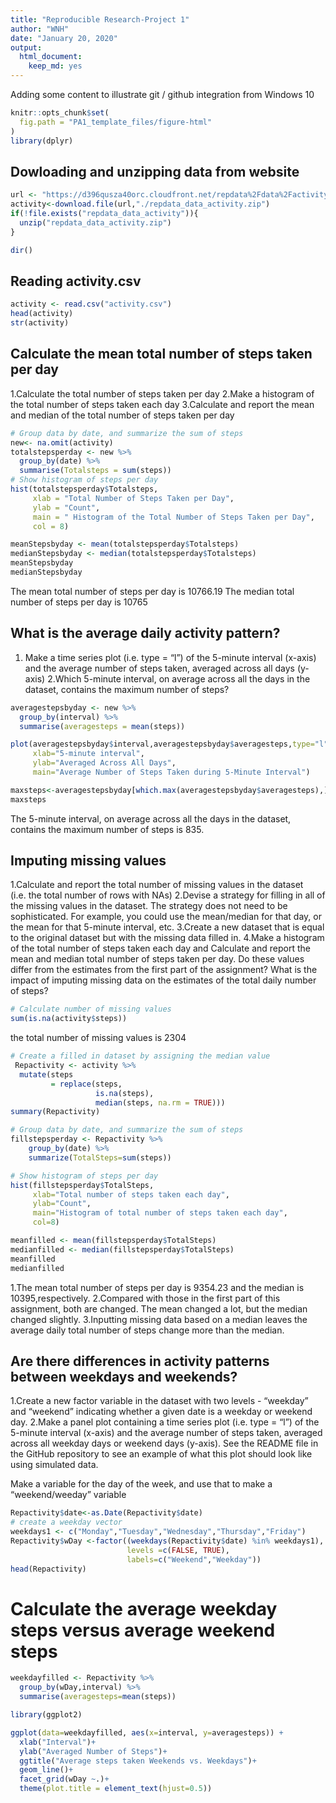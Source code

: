 ---
title: "Reproducible Research-Project 1"
author: "WNH"
date: "January 20, 2020"
output: 
  html_document: 
    keep_md: yes
---
Adding some content to illustrate git / github integration from Windows 10

```{r, echo = FALSE}
knitr::opts_chunk$set(
  fig.path = "PA1_template_files/figure-html"
)
library(dplyr)
```

## Dowloading and unzipping data from website
```{r}
url <- "https://d396qusza40orc.cloudfront.net/repdata%2Fdata%2Factivity.zip"
activity<-download.file(url,"./repdata_data_activity.zip")
if(!file.exists("repdata_data_activity")){
  unzip("repdata_data_activity.zip")
}

dir()
```

## Reading activity.csv

```{r}
activity <- read.csv("activity.csv")
head(activity)
str(activity)
```
## Calculate the mean total number of steps taken per day
1.Calculate the total number of steps taken per day
2.Make a histogram of the total number of steps taken each day
3.Calculate and report the mean and median of the total number of steps taken per day
```{r histogram, fig.height=4}
# Group data by date, and summarize the sum of steps
new<- na.omit(activity)
totalstepsperday <- new %>%
  group_by(date) %>%
  summarise(Totalsteps = sum(steps))
# Show histogram of steps per day
hist(totalstepsperday$Totalsteps,
     xlab = "Total Number of Steps Taken per Day",
     ylab = "Count",
     main = " Histogram of the Total Number of Steps Taken per Day",
     col = 8)
```

```{r}
meanStepsbyday <- mean(totalstepsperday$Totalsteps)
medianStepsbyday <- median(totalstepsperday$Totalsteps)
meanStepsbyday
medianStepsbyday
```
The mean total number of steps per day is 10766.19
The median total number of steps per day is 10765

## What is the average daily activity pattern?
1. Make a time series plot (i.e. type = "l") of the 5-minute interval (x-axis) and the average number of steps taken, averaged across all days (y-axis)
2.Which 5-minute interval, on average across all the days in the dataset, contains the maximum number of steps?

```{r}
averagestepsbyday <- new %>%
  group_by(interval) %>%
  summarise(averagesteps = mean(steps))
```

```{r}
plot(averagestepsbyday$interval,averagestepsbyday$averagesteps,type="l",
     xlab="5-minute interval",
     ylab="Averaged Across All Days",
     main="Average Number of Steps Taken during 5-Minute Interval")
```

```{r}
maxsteps<-averagestepsbyday[which.max(averagestepsbyday$averagesteps),]$interval
maxsteps
```
The 5-minute interval, on average across all the days in the dataset, contains the maximum number of steps is 835.

## Imputing missing values
1.Calculate and report the total number of missing values in the dataset (i.e. the total number of rows with NAs)
2.Devise a strategy for filling in all of the missing values in the dataset. The strategy does not need to be sophisticated. For example, you could use the mean/median for that day, or the mean for that 5-minute interval, etc.
3.Create a new dataset that is equal to the original dataset but with the missing data filled in.
4.Make a histogram of the total number of steps taken each day and Calculate and report the mean and median total number of steps taken per day. Do these values differ from the estimates from the first part of the assignment? What is the impact of imputing missing data on the estimates of the total daily number of steps?

```{r}
# Calculate number of missing values
sum(is.na(activity$steps))
```

the total number of missing values is 2304

```{r}
# Create a filled in dataset by assigning the median value 
 Repactivity <- activity %>%
  mutate(steps
         = replace(steps,
                   is.na(steps),
                   median(steps, na.rm = TRUE)))
summary(Repactivity)
```

```{r}
# Group data by date, and summarize the sum of steps
fillstepsperday <- Repactivity %>% 
    group_by(date) %>% 
    summarize(TotalSteps=sum(steps))

# Show histogram of steps per day
hist(fillstepsperday$TotalSteps, 
     xlab="Total number of steps taken each day", 
     ylab="Count", 
     main="Histogram of total number of steps taken each day",
     col=8)
```

```{r}
meanfilled <- mean(fillstepsperday$TotalSteps)
medianfilled <- median(fillstepsperday$TotalSteps)
meanfilled
medianfilled
```
1.The mean total number of steps per day is 9354.23 and the median is 10395,respectively. 
2.Compared with those in the first part of this assignment, both are changed. The mean changed a lot, but the median changed slightly.
3.Inputting missing data based on a median leaves the average daily total number of steps change more than the median.

## Are there differences in activity patterns between weekdays and weekends?
1.Create a new factor variable in the dataset with two levels - "weekday" and "weekend" indicating whether a given date is a weekday or weekend day.
2.Make a panel plot containing a time series plot (i.e. type = "l") of the 5-minute interval (x-axis) and the average number of steps taken, averaged across all weekday days or weekend days (y-axis). See the README file in the GitHub repository to see an example of what this plot should look like using simulated data.

Make a variable for the day of the week, and use that to make a "weekend/weeday" variable

```{r}
Repactivity$date<-as.Date(Repactivity$date)
# create a weekday vector
weekdays1 <- c("Monday","Tuesday","Wednesday","Thursday","Friday")
Repactivity$wDay <-factor((weekdays(Repactivity$date) %in% weekdays1),
                          levels =c(FALSE, TRUE),
                          labels=c("Weekend","Weekday"))
head(Repactivity)
```
# Calculate the average weekday steps versus average weekend steps
```{r}
weekdayfilled <- Repactivity %>%
  group_by(wDay,interval) %>%
  summarise(averagesteps=mean(steps))

library(ggplot2)

ggplot(data=weekdayfilled, aes(x=interval, y=averagesteps)) +
  xlab("Interval")+
  ylab("Averaged Number of Steps")+
  ggtitle("Average steps taken Weekends vs. Weekdays")+
  geom_line()+
  facet_grid(wDay ~.)+
  theme(plot.title = element_text(hjust=0.5))
```


